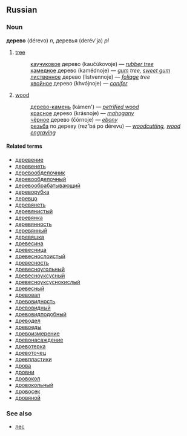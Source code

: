 ==Russian==
===Noun===
'''дерево''' (dérevo) ''n'', деревья (derév'ja) ''pl''

#[[tree]]
#:[[каучуковый|каучуковое]] дерево (kaučúkovoje) — ''[[rubber tree]]''
#:[[камедный|камедное]] дерево (kamédnoje) — ''[[gum]] tree, [[sweet gum]]''
#:[[лиственный|лиственное]] дерево (lístvennoje) — ''[[foliage]] tree''
#:[[хвойный|хвойное]] дерево (khvójnoje) — ''[[conifer]]''
#[[wood]]
#:[[дерево-камень]] (kámen') — ''[[petrified wood]]''
#:[[красный|красное]] дерево (krásnoje) — ''[[mahogany]]''
#:[[черный|чёрное]] дерево (čórnoje) — ''[[ebony]]''
#:[[резьба]] по дереву (rez'bá po dérevu) — ''[[woodcutting]], [[wood engraving]]''

====Related terms====
*[[деревение]]
*[[деревенеть]]
*[[деревообделочник]]
*[[деревообделочный]]
*[[деревообрабатывающий]]
*[[дереворубка]]
*[[деревцо]]
*[[деревянеть]]
*[[деревянистый]]
*[[деревянка]]
*[[деревянность]]
*[[деревянный]]
*[[деревяшка]]
*[[древесина]]
*[[древесница]]
*[[древеснослоистый]]
*[[древесность]]
*[[древесноугольный]]
*[[древесноуксусный]]
*[[древесноуксуснокислый]]
*[[древесный]]
*[[древовал]]
*[[древовидность]]
*[[древовидный]]
*[[древовидподобный]]
*[[древодел]]
*[[древоеды]]
*[[древоизмерение]]
*[[древонасаждение]]
*[[древотерка]]
*[[древоточец]]
*[[древпластики]]
*[[дрова]]
*[[дровни]]
*[[дровокол]]
*[[дровокольный]]
*[[дровосек]]
*[[дровяной]]

===See also===
*[[лес]]